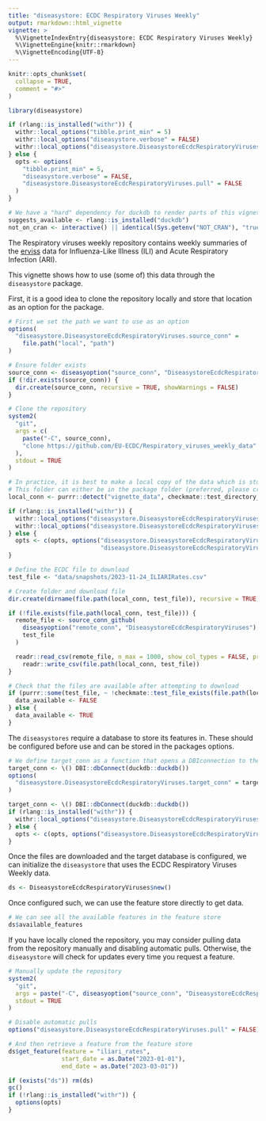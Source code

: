 ```yaml
---
title: "diseasystore: ECDC Respiratory Viruses Weekly"
output: rmarkdown::html_vignette
vignette: >
  %\VignetteIndexEntry{diseasystore: ECDC Respiratory Viruses Weekly}
  %\VignetteEngine{knitr::rmarkdown}
  %\VignetteEncoding{UTF-8}
---
```


```r
knitr::opts_chunk$set(
  collapse = TRUE,
  comment = "#>"
)
```

```r
library(diseasystore)
```

```r
if (rlang::is_installed("withr")) {
  withr::local_options("tibble.print_min" = 5)
  withr::local_options("diseasystore.verbose" = FALSE)
  withr::local_options("diseasystore.DiseasystoreEcdcRespiratoryViruses.pull" = FALSE)
} else {
  opts <- options(
    "tibble.print_min" = 5,
    "diseasystore.verbose" = FALSE,
    "diseasystore.DiseasystoreEcdcRespiratoryViruses.pull" = FALSE
  )
}

# We have a "hard" dependency for duckdb to render parts of this vignette
suggests_available <- rlang::is_installed("duckdb")
not_on_cran <- interactive() || identical(Sys.getenv("NOT_CRAN"), "true") || identical(Sys.getenv("CI"), "true")
```

The Respiratory viruses weekly repository contains weekly summaries of the
[erviss](https://www.ecdc.europa.eu/en/publications-data/european-respiratory-virus-surveillance-summary-erviss) data
for Influenza-Like Illness (ILI) and Acute Respiratory Infection (ARI).

This vignette shows how to use (some of) this data through the `diseasystore` package.

First, it is a good idea to clone the repository locally and store that location as an option for the package.

```r
# First we set the path we want to use as an option
options(
  "diseasystore.DiseasystoreEcdcRespiratoryViruses.source_conn" =
    file.path("local", "path")
)

# Ensure folder exists
source_conn <- diseasyoption("source_conn", "DiseasystoreEcdcRespiratoryViruses")
if (!dir.exists(source_conn)) {
  dir.create(source_conn, recursive = TRUE, showWarnings = FALSE)
}

# Clone the repository
system2(
  "git",
  args = c(
    paste("-C", source_conn),
    "clone https://github.com/EU-ECDC/Respiratory_viruses_weekly_data"
  ),
  stdout = TRUE
)
```

```r
# In practice, it is best to make a local copy of the data which is stored in the "vignette_data" folder
# This folder can either be in the package folder (preferred, please create the folder) or in the tempdir()
local_conn <- purrr::detect("vignette_data", checkmate::test_directory_exists, .default = tempdir())

if (rlang::is_installed("withr")) {
  withr::local_options("diseasystore.DiseasystoreEcdcRespiratoryViruses.source_conn" = local_conn)
  withr::local_options("diseasystore.DiseasystoreEcdcRespiratoryViruses.n_max" = 1000)
} else {
  opts <- c(opts, options("diseasystore.DiseasystoreEcdcRespiratoryViruses.source_conn" = local_conn,
                          "diseasystore.DiseasystoreEcdcRespiratoryViruses.n_max" = 1000))
}

# Define the ECDC file to download
test_file <- "data/snapshots/2023-11-24_ILIARIRates.csv"

# Create folder and download file
dir.create(dirname(file.path(local_conn, test_file)), recursive = TRUE, showWarnings = FALSE)

if (!file.exists(file.path(local_conn, test_file))) {
  remote_file <- source_conn_github(
    diseasyoption("remote_conn", "DiseasystoreEcdcRespiratoryViruses"),
    test_file
  )

  readr::read_csv(remote_file, n_max = 1000, show_col_types = FALSE, progress = FALSE) |>
    readr::write_csv(file.path(local_conn, test_file))
}

# Check that the files are available after attempting to download
if (purrr::some(test_file, ~ !checkmate::test_file_exists(file.path(local_conn, .)))) {
  data_available <- FALSE
} else {
  data_available <- TRUE
}
```


The `diseasystores` require a database to store its features in.
These should be configured before use and can be stored in the packages options.
```r
# We define target_conn as a function that opens a DBIconnection to the DB
target_conn <- \() DBI::dbConnect(duckdb::duckdb())
options(
  "diseasystore.DiseasystoreEcdcRespiratoryViruses.target_conn" = target_conn
)
```


```r
target_conn <- \() DBI::dbConnect(duckdb::duckdb())
if (rlang::is_installed("withr")) {
  withr::local_options("diseasystore.DiseasystoreEcdcRespiratoryViruses.target_conn" = target_conn)
} else {
  opts <- c(opts, options("diseasystore.DiseasystoreEcdcRespiratoryViruses.target_conn" = target_conn))
}
```


Once the files are downloaded and the target database is configured, we can initialize the `diseasystore` that uses the
ECDC Respiratory Viruses Weekly data.
```r
ds <- DiseasystoreEcdcRespiratoryViruses$new()
```

Once configured such, we can use the feature store directly to get data.
```r
# We can see all the available features in the feature store
ds$available_features
```

If you have locally cloned the repository, you may consider pulling data from the repository manually and disabling
automatic pulls. Otherwise, the `diseasystore` will check for updates every time you request a feature.
```r
# Manually update the repository
system2(
  "git",
  args = paste("-C", diseasyoption("source_conn", "DiseasystoreEcdcRespiratoryViruses")),
  stdout = TRUE
)

# Disable automatic pulls
options("diseasystore.DiseasystoreEcdcRespiratoryViruses.pull" = FALSE)
```


```r
# And then retrieve a feature from the feature store
ds$get_feature(feature = "iliari_rates",
               start_date = as.Date("2023-01-01"),
               end_date = as.Date("2023-03-01"))
```


```r
if (exists("ds")) rm(ds)
gc()
if (!rlang::is_installed("withr")) {
  options(opts)
}
```
